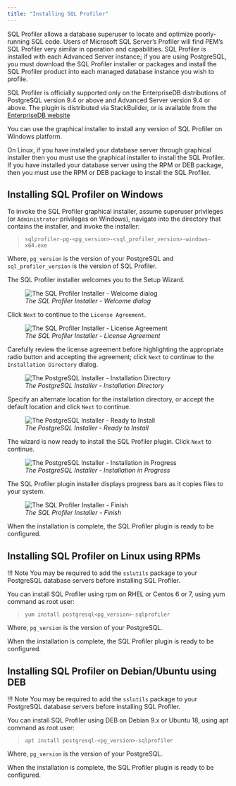 ```yaml
---
title: "Installing SQL Profiler"
---
```


<div id="sp_installing_sql_profiler" class="registered_link"></div>

SQL Profiler allows a database superuser to locate and optimize poorly-running SQL code. Users of Microsoft SQL Server’s Profiler will find PEM’s SQL Profiler very similar in operation and capabilities. SQL Profiler is installed with each Advanced Server instance; if you are using PostgreSQL, you must download the SQL Profiler installer or packages and install the SQL Profiler product into each managed database instance you wish to profile.

SQL Profiler is officially supported only on the EnterpriseDB distributions of PostgreSQL version 9.4 or above and Advanced Server version 9.4 or above. The plugin is distributed via StackBuilder, or is available from the [EnterpriseDB website](https://www.enterprisedb.com/advanced-downloads)

You can use the graphical installer to install any version of SQL Profiler on Windows platform.

On Linux, if you have installed your database server through graphical installer then you must use the graphical installer to install the SQL Profiler. If you have installed your database server using the RPM or DEB package, then you must use the RPM or DEB package to install the SQL Profiler.

## Installing SQL Profiler on Windows

To invoke the SQL Profiler graphical installer, assume superuser privileges (or `Administrator` privileges on Windows), navigate into the directory that contains the installer, and invoke the installer:

> `sqlprofiler-pg-<pg_version>-<sql_profiler_version>-windows-x64.exe`

Where, `pg_version` is the version of your PostgreSQL and `sql_profiler_version` is the version of SQL Profiler.

The SQL Profiler installer welcomes you to the Setup Wizard.

<figure><img src="../images/installing_pem_sql_profiler_plugin_windows_welcome.png" class="align-center" alt="The SQL Profiler Installer - Welcome dialog" /><figcaption aria-hidden="true"><em>The SQL Profiler Installer - Welcome dialog</em></figcaption></figure>

Click `Next` to continue to the `License Agreement`.

<figure><img src="../images/installing_pem_sql_profiler_plugin_windows_license_agreement.png" class="align-center" alt="The SQL Profiler Installer - License Agreement" /><figcaption aria-hidden="true"><em>The SQL Profiler Installer - License Agreement</em></figcaption></figure>

Carefully review the license agreement before highlighting the appropriate radio button and accepting the agreement; click `Next` to continue to the `Installation Directory` dialog.

<figure><img src="../images/installing_pem_sql_profiler_plugin_windows_installation_directory.png" class="align-center" alt="The PostgreSQL Installer - Installation Directory" /><figcaption aria-hidden="true"><em>The PostgreSQL Installer - Installation Directory</em></figcaption></figure>

Specify an alternate location for the installation directory, or accept the default location and click `Next` to continue.

<figure><img src="../images/installing_pem_sql_plugin_windows_ready_to_install.png" class="align-center" alt="The PostgreSQL Installer - Ready to Install" /><figcaption aria-hidden="true"><em>The PostgreSQL Installer - Ready to Install</em></figcaption></figure>

The wizard is now ready to install the SQL Profiler plugin. Click `Next` to continue.

<figure><img src="../images/installing_pem_sql_profiler_plugin_windows_in_progress.png" class="align-center" alt="The PostgreSQL Installer - Installation in Progress" /><figcaption aria-hidden="true"><em>The PostgreSQL Installer - Installation in Progress</em></figcaption></figure>

The SQL Profiler plugin installer displays progress bars as it copies files to your system.

<figure><img src="../images/installing_pem_sql_profiler_plugin_windows_finish.png" class="align-center" alt="The SQL Profiler Installer - Finish" /><figcaption aria-hidden="true"><em>The SQL Profiler Installer - Finish</em></figcaption></figure>

When the installation is complete, the SQL Profiler plugin is ready to be configured.

## Installing SQL Profiler on Linux using RPMs

!!! Note
    You may be required to add the `sslutils` package to your PostgreSQL database servers before installing SQL Profiler.

You can install SQL Profiler using rpm on RHEL or Centos 6 or 7, using yum command as root user:

> `yum install postgresql<pg_version>-sqlprofiler`

Where, `pg_version` is the version of your PostgreSQL.

When the installation is complete, the SQL Profiler plugin is ready to be configured.

## Installing SQL Profiler on Debian/Ubuntu using DEB

!!! Note
    You may be required to add the `sslutils` package to your PostgreSQL database servers before installing SQL Profiler.

You can install SQL Profiler using DEB on Debian 9.x or Ubuntu 18, using apt command as root user:

> `apt install postgresql-<pg_version>-sqlprofiler`

Where, `pg_version` is the version of your PostgreSQL.

When the installation is complete, the SQL Profiler plugin is ready to be configured.
